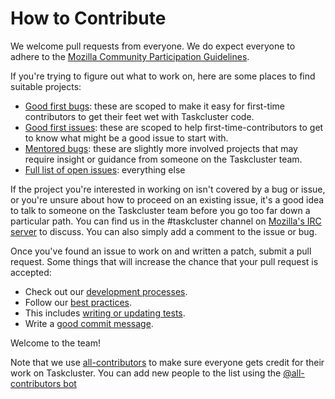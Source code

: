 # How to Contribute

We welcome pull requests from everyone. We do expect everyone to adhere to the [Mozilla Community Participation Guidelines][participation].

If you're trying to figure out what to work on, here are some places to find suitable projects: 
* [Good first bugs][goodfirstbug]: these are scoped to make it easy for first-time contributors to get their feet wet with Taskcluster code.
* [Good first issues][goodfirstissue]: these are scoped to help first-time-contributors to get to know what might be a good issue to start with.
* [Mentored bugs][bugsahoy]: these are slightly more involved projects that may require insight or guidance from someone on the Taskcluster team.
* [Full list of open issues][issues]: everything else

If the project you're interested in working on isn't covered by a bug or issue, or you're unsure about how to proceed on an existing issue, it's a good idea to talk to someone on the Taskcluster team before you go too far down a particular path. You can find us in the #taskcluster channel on [Mozilla's IRC server][irc] to discuss. You can also simply add a comment to the issue or bug.

Once you've found an issue to work on and written a patch, submit a pull request. Some things that will increase the chance that your pull request is accepted:

* Check out our [development processes][developmentprocesses].
* Follow our [best practices][bestpractices].
* This includes [writing or updating tests][testing].
* Write a [good commit message][commit].

Welcome to the team!

Note that we use [all-contributors][all-contributors] to make sure everyone gets credit for their work on Taskcluster.
You can add new people to the list using the [@all-contributors bot][all-contributors-bot]

[participation]: https://www.mozilla.org/en-US/about/governance/policies/participation/
[issues]: ../../issues
[bugsahoy]: https://codetribute.mozilla.org/projects/taskcluster?tag%3Dbug
[goodfirstbug]: https://codetribute.mozilla.org/projects/taskcluster?tag%3Dgood-first-bug
[goodfirstissue]: https://codetribute.mozilla.org/projects/taskcluster?tag%3Dgood%2520first%2520issue
[irc]: https://wiki.mozilla.org/IRC
[bestpractices]: dev-docs/best-practices
[developmentprocesses]: dev-docs/development-process.mdx
[testing]: dev-docs/best-practices/testing.mdx
[commit]: dev-docs/best-practices/commits.mdx
[all-contributors]: https://allcontributors.org/
[all-contributors-bot]: https://allcontributors.org/docs/en/bot/usage
